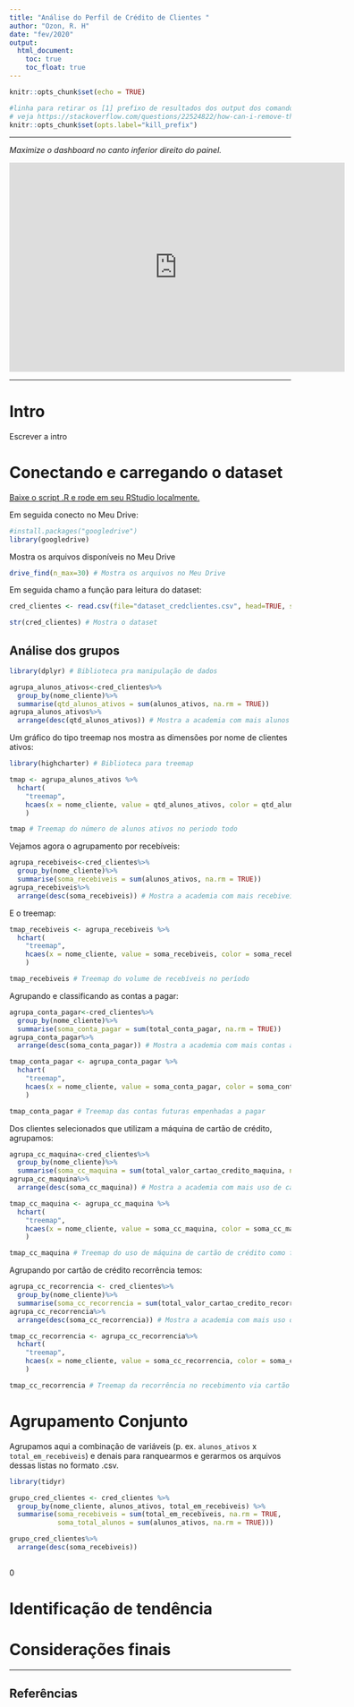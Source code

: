```yaml
---
title: "Análise do Perfil de Crédito de Clientes "
author: "Ozon, R. H"
date: "fev/2020"
output:
  html_document:
    toc: true
    toc_float: true
---
```


<!-- ================================================================================= -->

```r
knitr::opts_chunk$set(echo = TRUE)

#linha para retirar os [1] prefixo de resultados dos output dos comandos do r
# veja https://stackoverflow.com/questions/22524822/how-can-i-remove-the-prefix-index-indicator-1-in-knitr-output/22563357
knitr::opts_chunk$set(opts.label="kill_prefix")
```


***

*Maximize o dashboard no canto inferior direito do painel.*



<iframe width="600" height="373.5" src="https://app.powerbi.com/view?r=eyJrIjoiMTA0MWU0YzAtZDBkMS00ZGY4LTkyOWItMWVlZmZjNzU0YzI5IiwidCI6IjNlNmRhYTJjLTlhYzUtNDhlYS1iMDBlLWE2MWFiYmZmYWNkYiJ9&pageName=ReportSection" frameborder="0" allowFullScreen="true"></iframe>


***

# Intro

Escrever a intro

# Conectando e carregando o dataset 

[Baixe o script .R e rode em seu RStudio localmente.](https://github.com/rhozontecnofit/NotebookExemplo/raw/main/scriptdrive.R) 

Em seguida conecto no Meu Drive:

```r
#install.packages("googledrive")
library(googledrive)
```

Mostra os arquivos disponíveis no Meu Drive

```r
drive_find(n_max=30) # Mostra os arquivos no Meu Drive
```

Em seguida chamo a função para leitura do dataset:

```r
cred_clientes <- read.csv(file="dataset_credclientes.csv", head=TRUE, sep=";") # Lê os dados

str(cred_clientes) # Mostra o dataset

```



## Análise dos grupos

```r
library(dplyr) # Biblioteca pra manipulação de dados

agrupa_alunos_ativos<-cred_clientes%>%
  group_by(nome_cliente)%>%
  summarise(qtd_alunos_ativos = sum(alunos_ativos, na.rm = TRUE))
agrupa_alunos_ativos%>%
  arrange(desc(qtd_alunos_ativos)) # Mostra a academia com mais alunos ativos no período
```

Um gráfico do tipo treemap nos mostra as dimensões por nome de clientes ativos:

```r

library(highcharter) # Biblioteca para treemap

tmap <- agrupa_alunos_ativos %>%
  hchart(
    "treemap", 
    hcaes(x = nome_cliente, value = qtd_alunos_ativos, color = qtd_alunos_ativos)
    )

tmap # Treemap do número de alunos ativos no periodo todo
```
 

Vejamos agora o agrupamento por recebíveis:

```r
agrupa_recebiveis<-cred_clientes%>%
  group_by(nome_cliente)%>%
  summarise(soma_recebiveis = sum(alunos_ativos, na.rm = TRUE))
agrupa_recebiveis%>%
  arrange(desc(soma_recebiveis)) # Mostra a academia com mais recebiveis ativos no período
```

E o treemap:

```r

tmap_recebiveis <- agrupa_recebiveis %>%
  hchart(
    "treemap", 
    hcaes(x = nome_cliente, value = soma_recebiveis, color = soma_recebiveis)
    )

tmap_recebiveis # Treemap do volume de recebíveis no período

```


Agrupando e classificando as contas a pagar:

```r
agrupa_conta_pagar<-cred_clientes%>%
  group_by(nome_cliente)%>%
  summarise(soma_conta_pagar = sum(total_conta_pagar, na.rm = TRUE))
agrupa_conta_pagar%>%
  arrange(desc(soma_conta_pagar)) # Mostra a academia com mais contas a pagar no período
```


```r
tmap_conta_pagar <- agrupa_conta_pagar %>%
  hchart(
    "treemap", 
    hcaes(x = nome_cliente, value = soma_conta_pagar, color = soma_conta_pagar)
    )

tmap_conta_pagar # Treemap das contas futuras empenhadas a pagar
```

Dos clientes selecionados que utilizam a máquina de cartão de crédito, agrupamos:


```r
agrupa_cc_maquina<-cred_clientes%>%
  group_by(nome_cliente)%>%
  summarise(soma_cc_maquina = sum(total_valor_cartao_credito_maquina, na.rm = TRUE))
agrupa_cc_maquina%>%
  arrange(desc(soma_cc_maquina)) # Mostra a academia com mais uso de cartão de crédito máquina no período
```

```r
tmap_cc_maquina <- agrupa_cc_maquina %>%
  hchart(
    "treemap", 
    hcaes(x = nome_cliente, value = soma_cc_maquina, color = soma_cc_maquina)
    )

tmap_cc_maquina # Treemap do uso de máquina de cartão de crédito como forma de recebimento
```


Agrupando por cartão de crédito recorrência temos:


```r
agrupa_cc_recorrencia <- cred_clientes%>%
  group_by(nome_cliente)%>%
  summarise(soma_cc_recorrencia = sum(total_valor_cartao_credito_recorrencia, na.rm = TRUE))
agrupa_cc_recorrencia%>%
  arrange(desc(soma_cc_recorrencia)) # Mostra a academia com mais uso de cartão de crédito recorrencia no período
```

```r
tmap_cc_recorrencia <- agrupa_cc_recorrencia%>%
  hchart(
    "treemap", 
    hcaes(x = nome_cliente, value = soma_cc_recorrencia, color = soma_cc_recorrencia)
    )

tmap_cc_recorrencia # Treemap da recorrência no recebimento via cartão de crédito
```


# Agrupamento Conjunto

Agrupamos aqui a combinação de variáveis (p. ex. ``alunos_ativos`` x ``total_em_recebiveis``) e denais para ranquearmos e gerarmos os arquivos dessas listas no formato .csv.


```r

library(tidyr)   

grupo_cred_clientes <- cred_clientes %>%
  group_by(nome_cliente, alunos_ativos, total_em_recebiveis) %>% 
  summarise(soma_recebiveis = sum(total_em_recebiveis, na.rm = TRUE,
            soma_total_alunos = sum(alunos_ativos, na.rm = TRUE)))

grupo_cred_clientes%>%
  arrange(desc(soma_recebiveis))
      
```



0

# Identificação de tendência

# Considerações finais

***

## Referências
